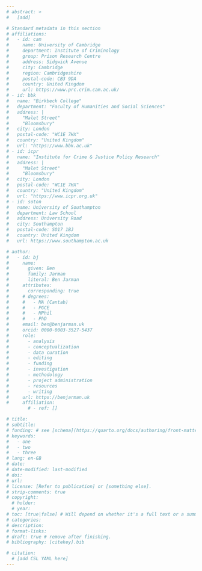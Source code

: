 ```yaml
---
# abstract: >
#   [add]

# Standard metadata in this section
# affiliations:
#   - id: cam
#     name: University of Cambridge
#     department: Institute of Criminology
#     group: Prison Research Centre
#     address: Sidgwick Avenue
#     city: Cambridge
#     region: Cambridgeshire
#     postal-code: CB3 9DA
#     country: United Kingdom
#     url: https://www.prc.crim.cam.ac.uk/
# - id: bbk
#   name: "Birkbeck College"
#   department: "Faculty of Humanities and Social Sciences"
#   address: |
#     "Malet Street"
#     "Bloomsbury"
#   city: London
#   postal-code: "WC1E 7HX"
#   country: "United Kingdom"
#   url: "https://www.bbk.ac.uk"
# - id: icpr
#   name: "Institute for Crime & Justice Policy Research"
#   address: |
#     "Malet Street"
#     "Bloomsbury"
#   city: London
#   postal-code: "WC1E 7HX"
#   country: "United Kingdom"
#   url: "https://www.icpr.org.uk"
# - id: soton
#   name: University of Southampton
#   department: Law School
#   address: University Road
#   city: Southampton
#   postal-code: SO17 1BJ
#   country: United Kingdom
#   url: https://www.southampton.ac.uk

# author:
#   - id: bj
#     name:
#       given: Ben
#       family: Jarman
#       literal: Ben Jarman
#     attributes:
#       corresponding: true
#     # degrees:
#     #   - MA (Cantab)
#     #   - PGCE
#     #   - MPhil
#     #   - PhD
#     email: ben@benjarman.uk
#     orcid: 0000-0003-3527-5437
#     role:
#       - analysis
#       - conceptualization
#       - data curation
#       - editing
#       - funding
#       - investigation
#       - methodology
#       - project administration
#       - resources
#       - writing
#     url: https://benjarman.uk
#     affiliation:
        # - ref: []

# title: 
# subtitle: 
# funding: # see [schema](https://quarto.org/docs/authoring/front-matter.html#funding)
# keywords:  
#   - one
#   - two
#   - three
# lang: en-GB
# date: 
# date-modified: last-modified
# doi: 
# url: 
# license: [Refer to publication] or [something else].
# strip-comments: true
# copyright:
  # holder: 
  # year: 
# toc: [true|false] # Will depend on whether it's a full text or a summary.
# categories: 
# description: 
# format-links: 
# draft: true # remove after finishing.
# bibliography: [citekey].bib

# citation:
  # [add CSL YAML here]
---
```


<!-- ## Availability -->

<!-- Brief description here [e.g. A briefing paper on prison labour in the US, available at <https://eprints.bbk.ac.uk/id/eprint/53813>.]-->

<!-- OR -->

<!-- ## Title here and text to follow -->